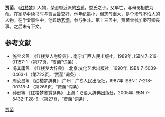 {{Delrev}}
{{no footnotes|time=2019-06-17T05:41:12+00:00}}
'''贾菌'''，《[[红楼梦|红楼梦]]》人物，榮國府近派的[[孫|玄孫]]，娄氏之子。父早亡，与母亲相依为命。在家塾中读书时与[[贾兰|贾兰]]最交好，他年纪虽小，但志气很大，是个淘气不怕人的人物。在学堂事件中，他帮助[[茗烟|茗烟]]，参与争斗。第十三回中，贾菌曾参加秦可卿丧事。之后未有下文。

== 参考文献 ==
* 施宝义等. 《红楼梦人物辞典》. 南宁:广西人民出版社，1989年. ISBN 7-219-01157-1.（第77页，“贾菌”词条）.
* 冯其庸等. 《红楼梦大辞典》. 北京:文化艺术出版社，1990年. ISBN 7-5039-0463-1.（第723页，“贾菌”词条）.
* 周汝昌等.《红楼梦辞典》.广州：广东人民出版社，1987年.ISBN：7-218-00318-4.（第268页，“贾菌”词条）.
* 孙逊等.《红楼梦鉴赏辞典》.上海：汉语大辞典出版社，2005年.ISBN 7-5432-1128-9.（第27页，“贾菌”词条）.

[[Category:紅樓夢人物|贾菌]]